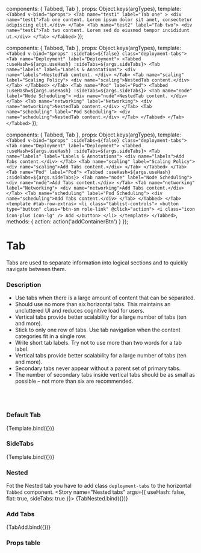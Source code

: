 
<Meta 
  title="Components/Tab"
  component={Tabbed}
/>

  components: { Tabbed, Tab },
  props:      Object.keys(argTypes),
  template:   `
      <Tabbed v-bind="$props">
        <Tab name="test1" label="Tab one" >
          <div name="test1">Tab one content. Lorem ipsum dolor sit amet, consectetur adipiscing elit.</div>
        </Tab>
        <Tab name="test2" label="Tab two">
          <div name="test1">Tab two content. Lorem sed do eiusmod tempor incididunt ut.</div>
        </Tab>
      </Tabbed>
    `
});

  components: { Tabbed, Tab },
  props:      Object.keys(argTypes),
  template:   `
      <Tabbed v-bind="$props" :sideTabs=${false} class="deployment-tabs">
        <Tab name="Deployment" label="Deployment">
          <Tabbed :useHash=${args.useHash} :sideTabs=${args.sideTabs}>
            <Tab name="labels" label="Labels & Annotations">
              <div name="labels">NestedTab content. </div>
            </Tab>
            <Tab name="scaling" label="Scaling Policy">
               <div name="scaling">NestedTab content.</div>
            </Tab>
          </Tabbed>
        </Tab>
        <Tab name="Pod" label="Pod">
          <Tabbed :useHash=${args.useHash} :sideTabs=${args.sideTabs}>
            <Tab name="node" label="Node Scheduling">
              <div name="node">NestedTab content. </div>
            </Tab>
            <Tab name="networking" label="Networking">
               <div name="networking">NestedTab content.</div>
            </Tab>
            <Tab name="scheduling" label="Pod Scheduling">
               <div name="scheduling">NestedTab content.</div>
            </Tab>
          </Tabbed>
        </Tab>
      </Tabbed>
    `
});

  components: { Tabbed, Tab },
  props:      Object.keys(argTypes),
  template:   `
      <Tabbed v-bind="$props" :sideTabs=${false} class="deployment-tabs">
        <Tab name="Deployment" label="Deployment">
          <Tabbed :useHash=${args.useHash} :sideTabs=${args.sideTabs}>
            <Tab name="labels" label="Labels & Annotations">
              <div name="labels">Add Tabs content.</div>
            </Tab>
            <Tab name="scaling" label="Scaling Policy">
               <div name="scaling">Add Tabs content.</div>
            </Tab>
          </Tabbed>
        </Tab>
        <Tab name="Pod" label="Pod">
          <Tabbed :useHash=${args.useHash} :sideTabs=${args.sideTabs}>
            <Tab name="node" label="Node Scheduling">
              <div name="node">Add Tabs content.</div>
            </Tab>
            <Tab name="networking" label="Networking">
               <div name="networking">Add Tabs content.</div>
            </Tab>
            <Tab name="scheduling" label="Pod Scheduling">
               <div name="scheduling">Add Tabs content.</div>
            </Tab>
          </Tabbed>
        </Tab>
        <template #tab-row-extras>
          <li class="tablist-controls">
            <button type="button" class="btn-sm role-link" @click="action">
              <i class="icon icon-plus icon-lg" /> Add
            </button>
          </li>
        </template>
      </Tabbed>
    `,
    methods: { action: action('addContainerBtn') }
});


# Tab

Tabs are used to separate information into logical sections and to quickly navigate between them.

### Description
- Use tabs when there is a large amount of content that can be separated.
- Should use no more than six horizontal tabs. This maintains an uncluttered UI and reduces cognitive load for users.
- Vertical tabs provide better scalability for a large number of tabs (ten and more).
- Stick to only one row of tabs. Use tab navigation when the content categories fit in a single row.
- Write short tab labels. Try not to use more than two words for a tab label.
- Vertical tabs provide better scalability for a large number of tabs (ten and more).
- Secondary tabs never appear without a parent set of primary tabs.
- The number of secondary tabs inside vertical tabs should be as small as possible – not more than six are recommended.
<br/>
<br/>

### Default Tab
<Canvas>
  <Story
    name="Default Tab"
    args={{
      useHash: false,
      showTabsAddRemove: true,
    }}>
    {Template.bind({})}
  </Story>
</Canvas>

### SideTabs
<Canvas>
   <Story
    name="SideTabs"
    args={{
      useHash: false,
      sideTabs: true,
    }}>
    {Template.bind({})}
  </Story>
</Canvas>


### Nested

Fot the Nested tab you have to add class `deployment-tabs` to the horizontal `Tabbed` component.
<Canvas>
   <Story
    name="Nested tabs"
    args={{
      useHash: false,
      flat: true,
      sideTabs: true
    }}>
    {TabNested.bind({})}
  </Story>
</Canvas>

### Add Tabs

<Canvas>
   <Story
    name="Add tabs"
    args={{
      useHash: false,
      flat: true,
      sideTabs: true
    }}>
    {TabAdd.bind({})}
  </Story>
</Canvas>

### Props table

<ArgsTable of={Tabbed} />

